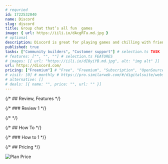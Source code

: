 ```yaml
---
# requried
id: 1722532040
name: Discord
slug: discord
title: Group chat that’s all fun  games
image: { url: https://iili.io/dAcgRTu.md.jpg }
# optional
description: Discord is great for playing games and chilling with friends, or even building a worldwide community. Customise your own space to talk, play, and hang out.
published: true
tasks: ["Community builders", "Customer support"] # selection.ts TASK
# features: ["", "", ""] # selection.ts FEATURES
# images: [{ url: "https://iili.io/dI8yiYB.md.jpg", alt: "img alt" }]
url: https://discord.com/
pricing: ["Freemium"] # "Free", "Freemium", "Subscription", "OpenSource", "Paid"
# visit: [0] # monthly # https://pro.similarweb.com/#/digitalsuite/websiteanalysis/home
# alternative: []
# deals: [{ name: "", price: "", url: "" }]
---
```


{/* ## Review, Features */}

{/* ### Review 1 */}

{/* <DetailYoutube videoId="" startTime={0} /> */}

{/* ## How To */}

{/* ### How to 1 */}

{/* ## Pricing */}

<Img
  src="https://p140.p3.n0.cdn.zight.com/items/yAuzdw6L/92908d63-e0ba-4141-81de-85460b056701.jpg"
  alt="Plan Price"
/>
